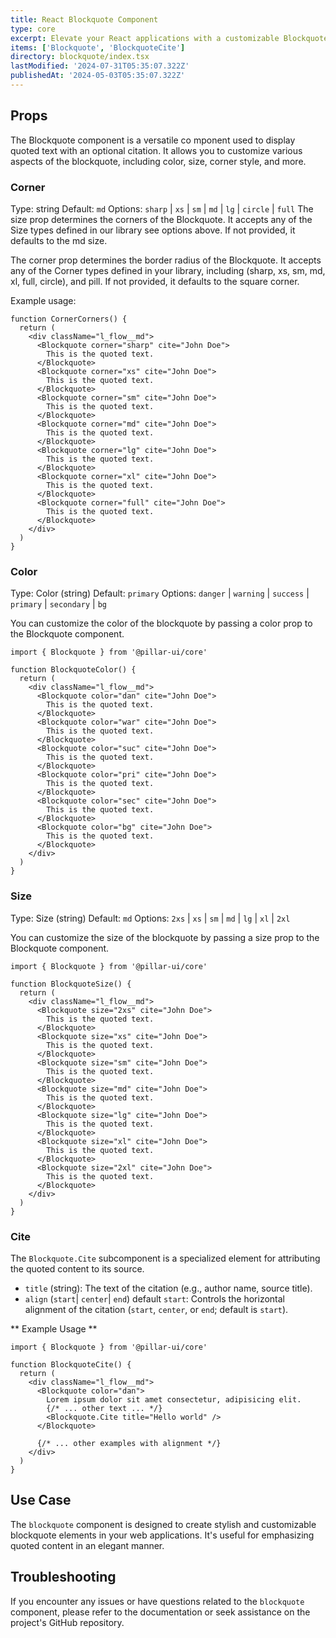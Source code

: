 ```yaml
---
title: React Blockquote Component
type: core
excerpt: Elevate your React applications with a customizable Blockquote component. Effortlessly display quotes, testimonials, or excerpts in a visually appealing and semantically correct manner.
items: ['Blockquote', 'BlockquoteCite']
directory: blockquote/index.tsx
lastModified: '2024-07-31T05:35:07.322Z'
publishedAt: '2024-05-03T05:35:07.322Z'
---
```


## Props

The Blockquote component is a versatile co
mponent used to display quoted text with an optional citation. It allows you to customize various aspects of the blockquote, including color, size, corner style, and more.

### Corner

Type: string
Default: `md`
Options: `sharp` | `xs` | `sm` | `md` | `lg` | `circle` | `full`
The size prop determines the corners of the Blockquote. It accepts any of the Size types defined in our library see options above. If not provided, it defaults to the md size.

The corner prop determines the border radius of the Blockquote. It accepts any of the Corner types defined in your library, including (sharp, xs, sm, md, xl, full, circle), and pill. If not provided, it defaults to the square corner.

Example usage:

<BlockquoteCorners />

```tsx showLineNumbers title="Accordion.tsx"
function CornerCorners() {
  return (
    <div className="l_flow__md">
      <Blockquote corner="sharp" cite="John Doe">
        This is the quoted text.
      </Blockquote>
      <Blockquote corner="xs" cite="John Doe">
        This is the quoted text.
      </Blockquote>
      <Blockquote corner="sm" cite="John Doe">
        This is the quoted text.
      </Blockquote>
      <Blockquote corner="md" cite="John Doe">
        This is the quoted text.
      </Blockquote>
      <Blockquote corner="lg" cite="John Doe">
        This is the quoted text.
      </Blockquote>
      <Blockquote corner="xl" cite="John Doe">
        This is the quoted text.
      </Blockquote>
      <Blockquote corner="full" cite="John Doe">
        This is the quoted text.
      </Blockquote>
    </div>
  )
}
```

### Color

Type: Color (string)
Default: `primary`
Options: `danger` | `warning` | `success` | `primary` | `secondary` | `bg`

You can customize the color of the blockquote by passing a color prop to the Blockquote component.

<BlockquoteColors />

```tsx showLineNumbers title="Blockquote.tsx"
import { Blockquote } from '@pillar-ui/core'

function BlockquoteColor() {
  return (
    <div className="l_flow__md">
      <Blockquote color="dan" cite="John Doe">
        This is the quoted text.
      </Blockquote>
      <Blockquote color="war" cite="John Doe">
        This is the quoted text.
      </Blockquote>
      <Blockquote color="suc" cite="John Doe">
        This is the quoted text.
      </Blockquote>
      <Blockquote color="pri" cite="John Doe">
        This is the quoted text.
      </Blockquote>
      <Blockquote color="sec" cite="John Doe">
        This is the quoted text.
      </Blockquote>
      <Blockquote color="bg" cite="John Doe">
        This is the quoted text.
      </Blockquote>
    </div>
  )
}
```

### Size

Type: Size (string)
Default: `md`
Options: `2xs` | `xs` | `sm` | `md` | `lg` | `xl` | `2xl`

You can customize the size of the blockquote by passing a size prop to the Blockquote component.

<BlockquoteSizes />

```tsx showLineNumbers title="Blockquote.tsx"
import { Blockquote } from '@pillar-ui/core'

function BlockquoteSize() {
  return (
    <div className="l_flow__md">
      <Blockquote size="2xs" cite="John Doe">
        This is the quoted text.
      </Blockquote>
      <Blockquote size="xs" cite="John Doe">
        This is the quoted text.
      </Blockquote>
      <Blockquote size="sm" cite="John Doe">
        This is the quoted text.
      </Blockquote>
      <Blockquote size="md" cite="John Doe">
        This is the quoted text.
      </Blockquote>
      <Blockquote size="lg" cite="John Doe">
        This is the quoted text.
      </Blockquote>
      <Blockquote size="xl" cite="John Doe">
        This is the quoted text.
      </Blockquote>
      <Blockquote size="2xl" cite="John Doe">
        This is the quoted text.
      </Blockquote>
    </div>
  )
}
```

### Cite

The `Blockquote.Cite` subcomponent is a specialized element for attributing the quoted content to its source.

- `title` (string): The text of the citation (e.g., author name, source title).
- `align` (`start`| `center`| `end`) default `start`: Controls the horizontal alignment of the citation (`start`, `center`, or `end`; default is `start`).

** Example Usage **

<CiteBlockquote />

```tsx showLineNumbers title="Blockquote.tsx"
import { Blockquote } from '@pillar-ui/core'

function BlockquoteCite() {
  return (
    <div className="l_flow__md">
      <Blockquote color="dan">
        Lorem ipsum dolor sit amet consectetur, adipisicing elit.
        {/* ... other text ... */}
        <Blockquote.Cite title="Hello world" />
      </Blockquote>

      {/* ... other examples with alignment */}
    </div>
  )
}
```

## Use Case

The `blockquote` component is designed to create stylish and customizable blockquote elements in your web applications. It's useful for emphasizing quoted content in an elegant manner.

## Troubleshooting

If you encounter any issues or have questions related to the `blockquote` component, please refer to the documentation or seek assistance on the project's GitHub repository.
